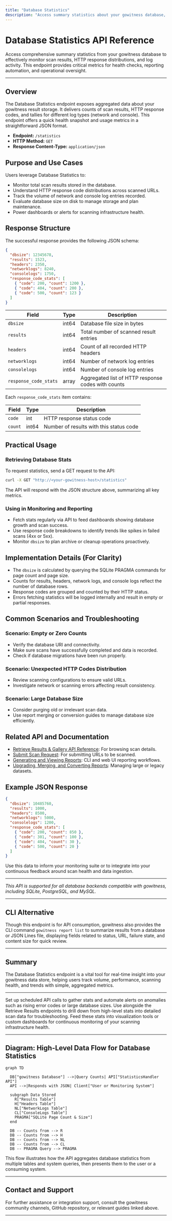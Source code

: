 ```yaml
---
title: "Database Statistics"
description: "Access summary statistics about your gowitness database, such as result counts, HTTP code distributions, and log item tallies. Useful for monitoring, reporting, and health checks."
---
```


# Database Statistics API Reference

Access comprehensive summary statistics from your gowitness database to effectively monitor scan results, HTTP response distributions, and log activity. This endpoint provides critical metrics for health checks, reporting automation, and operational oversight.

---

## Overview

The Database Statistics endpoint exposes aggregated data about your gowitness result storage. It delivers counts of scan results, HTTP response codes, and tallies for different log types (network and console). This endpoint offers a quick health snapshot and usage metrics in a straightforward JSON format.

- **Endpoint:** `/statistics`
- **HTTP Method:** `GET`
- **Response Content-Type:** `application/json`

## Purpose and Use Cases

Users leverage Database Statistics to:

- Monitor total scan results stored in the database.
- Understand HTTP response code distributions across scanned URLs.
- Track the volume of network and console log entries recorded.
- Evaluate database size on disk to manage storage and plan maintenance.
- Power dashboards or alerts for scanning infrastructure health.

## Response Structure

The successful response provides the following JSON schema:

```json
{
  "dbsize": 12345678,
  "results": 1523,
  "headers": 2350,
  "networklogs": 8240,
  "consolelogs": 1750,
  "response_code_stats": [
    { "code": 200, "count": 1200 },
    { "code": 404, "count": 200 },
    { "code": 500, "count": 123 }
  ]
}
```

| Field               | Type     | Description                                  |
|---------------------|----------|----------------------------------------------|
| `dbsize`            | int64    | Database file size in bytes                   |
| `results`           | int64    | Total number of scanned result entries       |
| `headers`           | int64    | Count of all recorded HTTP headers           |
| `networklogs`       | int64    | Number of network log entries                 |
| `consolelogs`       | int64    | Number of console log entries                 |
| `response_code_stats` | array   | Aggregated list of HTTP response codes with counts |

Each `response_code_stats` item contains:

| Field  | Type | Description                         |
|--------|------|-------------------------------------|
| `code` | int  | HTTP response status code           |
| `count`| int64| Number of results with this status code |

## Practical Usage

### Retrieving Database Stats

To request statistics, send a GET request to the API:

```bash
curl -X GET "http://<your-gowitness-host>/statistics"
```

The API will respond with the JSON structure above, summarizing all key metrics.

### Using in Monitoring and Reporting

- Fetch stats regularly via API to feed dashboards showing database growth and scan success.
- Use response code breakdowns to identify trends like spikes in failed scans (4xx or 5xx).
- Monitor `dbsize` to plan archive or cleanup operations proactively.

## Implementation Details (For Clarity)

- The `dbsize` is calculated by querying the SQLite PRAGMA commands for page count and page size.
- Counts for results, headers, network logs, and console logs reflect the number of database rows.
- Response codes are grouped and counted by their HTTP status.
- Errors fetching statistics will be logged internally and result in empty or partial responses.

## Common Scenarios and Troubleshooting

### Scenario: Empty or Zero Counts

- Verify the database URI and connectivity.
- Make sure scans have successfully completed and data is recorded.
- Check if database migrations have been run properly.

### Scenario: Unexpected HTTP Codes Distribution

- Review scanning configurations to ensure valid URLs.
- Investigate network or scanning errors affecting result consistency.

### Scenario: Large Database Size

- Consider purging old or irrelevant scan data.
- Use report merging or conversion guides to manage database size efficiently.

## Related API and Documentation

- [Retrieve Results & Gallery API Reference](/api-reference/core-endpoints/retrieve-results): For browsing scan details.
- [Submit Scan Request](/api-reference/core-endpoints/submit-url): For submitting URLs to be scanned.
- [Generating and Viewing Reports](guides/reporting-and-results/generating-and-viewing-reports): CLI and web UI reporting workflows.
- [Upgrading, Merging, and Converting Reports](guides/reporting-and-results/upgrading-merging-and-converting-reports): Managing large or legacy datasets.

## Example JSON Response

```json
{
  "dbsize": 10485760,
  "results": 1000,
  "headers": 8500,
  "networklogs": 5000,
  "consolelogs": 1200,
  "response_code_stats": [
    { "code": 200, "count": 850 },
    { "code": 301, "count": 100 },
    { "code": 404, "count": 30 },
    { "code": 500, "count": 20 }
  ]
}
```

Use this data to inform your monitoring suite or to integrate into your continuous feedback around scan health and data ingestion.

---

*This API is supported for all database backends compatible with gowitness, including SQLite, PostgreSQL, and MySQL.*

---

## CLI Alternative

Though this endpoint is for API consumption, gowitness also provides the CLI command `gowitness report list` to summarize results from a database or JSON Lines file, displaying fields related to status, URL, failure state, and content size for quick review.

---

## Summary

The Database Statistics endpoint is a vital tool for real-time insight into your gowitness data store, helping users track volume, performance, scanning health, and trends with simple, aggregated metrics.

---

<AccordionGroup title="Quick Tips for Using Database Statistics">
<Accordion title="Monitor Regularly">
Set up scheduled API calls to gather stats and automate alerts on anomalies such as rising error codes or large database sizes.
</Accordion>
<Accordion title="Combine with Result Retrieval">
Use alongside the Retrieve Results endpoints to drill down from high-level stats into detailed scan data for troubleshooting.
</Accordion>
<Accordion title="Use in Dashboards">
Feed these stats into visualization tools or custom dashboards for continuous monitoring of your scanning infrastructure health.
</Accordion>
</AccordionGroup>

---

## Diagram: High-Level Data Flow for Database Statistics

```mermaid
graph TD

  DB["gowitness Database"] -->|Query Counts| API["StatisticsHandler API"]
  API -->|Responds with JSON| Client["User or Monitoring System"]

  subgraph Data Stored
    R["Results Table"]
    H["Headers Table"]
    NL["NetworkLogs Table"]
    CL["ConsoleLogs Table"]
    PRAGMA["SQLite Page Count & Size"]
  end

  DB -- Counts from --> R
  DB -- Counts from --> H
  DB -- Counts from --> NL
  DB -- Counts from --> CL
  DB -- PRAGMA Query --> PRAGMA

```

This flow illustrates how the API aggregates database statistics from multiple tables and system queries, then presents them to the user or a consuming system.

---

## Contact and Support

For further assistance or integration support, consult the gowitness community channels, GitHub repository, or relevant guides linked above.


---